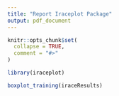 ```yaml
---
title: "Report Iraceplot Package"
output: pdf_document
---
```



```r
knitr::opts_chunk$set(
  collapse = TRUE,
  comment = "#>"
)
```

```r
library(iraceplot)
```


```r
boxplot_training(iraceResults)
```
